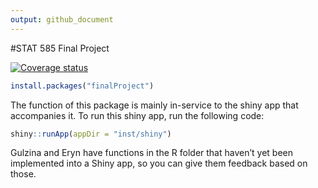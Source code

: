 ```yaml
---
output: github_document
---
```


<!-- README.md is generated from README.Rmd. Please edit that file -->

#STAT 585 Final Project

[![Coverage status](https://codecov.io/gh/jzemmels/finalProject/branch/master/graph/badge.svg)](https://codecov.io/github/jzemmels/finalProject?branch=master)

```r
install.packages("finalProject")
```

The function of this package is mainly in-service to the shiny app that accompanies it. To run this shiny app, run the following code:

```r
shiny::runApp(appDir = "inst/shiny")
```

Gulzina and Eryn have functions in the R folder that haven't yet been implemented into a Shiny app, so you can give them feedback based on those.

<!--Look at this cool plot:

```r
library(finalProject)

plotNormal(mu=5,sigma=2,alpha = .1,obs=.5)
```

We can also generate random samples from a normal distribution and plot their averages:

```r
set.seed(123456)
dat <- randomSample(mu=0,sigma=1,sampleSize = 25,numSamples = 100)

# Histogram of values from the last of these random samples:
randomSample_histogram(sampleData = dat,binwidth = .25,variableName = "Height",plotly = FALSE)

# Data frame of sample means from the 100 amples generated above
means <- updateSampleMeans(sampleMeans = NULL,sampleData = dat) #leaving sampleMeans argument null will generate a new vector. Can pass an existing data frame of sample means, however.

# Histogram of these sample means
sampleMeans_histogram(sampleMeans = means,binwidth = .1,variableName = "Height",plotly = FALSE)
```
-->
